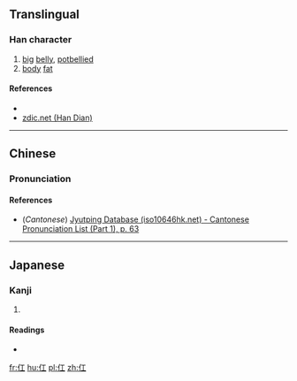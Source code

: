 ==Translingual==

===Han character===
{{Han char|rn=9|rad=人|as=03|sn=5|four=21210|canj=人一 (OM), XX人一 (XXOM)|ids=⿰亻工}}

# [[big]] [[belly]], [[potbellied]]
# [[body]] [[fat]]

====References====
* {{Han ref|kx=0093.020|dkj=00377|dj=0196.060|hdz=10112.040|uh=4EDC|ud=20188|bh=C966|bd=51558}}
*[http://www.zdic.net/zd/zi/ZdicE4ZdicBBZdic9C.htm zdic.net (Han Dian)]

----

==Chinese==
{{zh-forms}}

===Pronunciation===
{{zh-pron
|m=hóng
|c=hung4
|mc=y
|oc=y
|ma=
|cat=n,a
}}

====References====
*(''Cantonese'') [http://www.iso10646hk.net/jp/document/download.jsp Jyutping Database (iso10646hk.net) - Cantonese Pronunciation List (Part 1), p. 63]

----

==Japanese==

===Kanji===
{{ja-kanji|grade=|rs=人03}}

# {{defn|lang=ja|sort=人03}}

====Readings====
* {{ja-readings|on=[[こう]] (kō), [[だ]] (da)|kun=}}

[[fr:仜]]
[[hu:仜]]
[[pl:仜]]
[[zh:仜]]